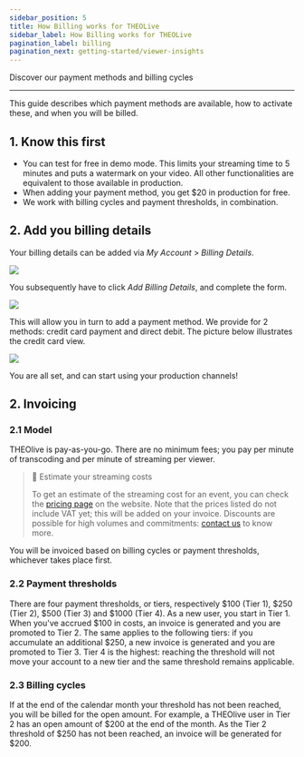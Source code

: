 ```yaml
---
sidebar_position: 5
title: How Billing works for THEOLive
sidebar_label: How Billing works for THEOLive
pagination_label: billing
pagination_next: getting-started/viewer-insights
---
```


Discover our payment methods and billing cycles

---

This guide describes which payment methods are available, how to activate these, and when you will be billed. 

## 1. Know this first

- You can test for free in demo mode. This limits your streaming time to 5 minutes and puts a watermark on your video. All other functionalities are equivalent to those available in production. 
- When adding your payment method, you get $20 in production for free.
- We work with billing cycles and payment thresholds, in combination. 

## 2. Add you billing details

Your billing details can be added via _My Account_ > _Billing Details_. 

![](../assets/img/dcb32a2-billing-details.PNG)

You subsequently have to click _Add Billing Details_, and complete the form. 

![](../assets/img/8e7abe9-2.Billing-details-fields-overview.PNG)


This will allow you in turn to add a payment method. We provide for 2 methods: credit card payment and direct debit. The picture below illustrates the credit card view.  

![](../assets/img/76aaff1-3.Add-credit-or-debit-card.PNG)


You are all set, and can start using your production channels! 

## 2. Invoicing

### 2.1  Model

THEOlive is pay-as-you-go. There are no minimum fees; you pay per minute of transcoding and per minute of streaming per viewer.

> 📘 Estimate your streaming costs
> 
> To get an estimate of the streaming cost for an event, you can check the [pricing page](https://www.theoplayer.com/pricing/theolive) on the website. Note that the prices listed do not include VAT yet; this will be added on your invoice. Discounts are possible for high volumes and commitments: [contact us](https://www.theoplayer.com/contact-us) to know more.

You will be invoiced based on billing cycles or payment thresholds, whichever takes place first. 

### 2.2  Payment thresholds

There are four payment thresholds, or tiers, respectively $100 (Tier 1), $250 (Tier 2), $500 (Tier 3) and $1000 (Tier 4). As a new user, you start in Tier 1. When you've accrued $100 in costs, an invoice is generated and you are promoted to Tier 2. The same applies to the following tiers: if you accumulate an additional $250, a new invoice is generated and you are promoted to Tier 3. Tier 4 is the highest: reaching the threshold will not move your account to a new tier and the same threshold remains applicable.

### 2.3  Billing cycles

If at the end of the calendar month your threshold has not been reached, you will be billed for the open amount. For example, a THEOlive user in Tier 2 has an open amount of $200 at the end of the month. As the Tier 2 threshold of $250 has not been reached, an invoice will be generated for $200.